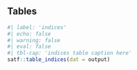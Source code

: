 ## Tables 
 
```r
#| label: 'indices'
#| echo: false 
#| warning: false 
#| eval: false 
#| tbl-cap: 'indices table caption here' 
satf::table_indices(dat = output)
``` 
